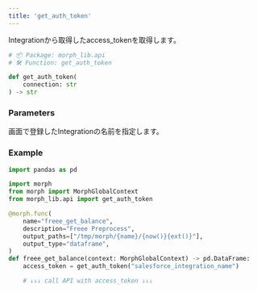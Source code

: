 ```yaml
---
title: 'get_auth_token'
---
```


Integrationから取得したaccess_tokenを取得します。

```python morph_lib.api
# 📦 Package: morph_lib.api
# 🛠️ Function: get_auth_token

def get_auth_token(
	connection: str
) -> str
```

### Parameters

<ParamField body="connection" type="str" required>
画面で登録したIntegrationの名前を指定します。
</ParamField>

### Example

```python
import pandas as pd

import morph
from morph import MorphGlobalContext
from morph_lib.api import get_auth_token

@morph.func(
    name="freee_get_balance",
    description="Freee Preprocess",
    output_paths=["/tmp/morph/{name}/{now()}{ext()}"],
    output_type="dataframe",
)
def freee_get_balance(context: MorphGlobalContext) -> pd.DataFrame:
    access_token = get_auth_token("salesforce_integration_name")

    # ↓↓↓ call API with access_token ↓↓↓
```